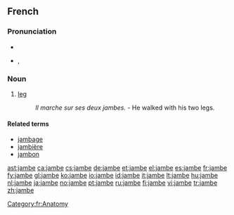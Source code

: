 ==French==

===Pronunciation===
* {{audio|Fr-jambe.ogg|audio}}
* {{IPA|lang=fr|/ʒɑ̃b/}}, {{SAMPA|/ZA~b/}}

===Noun===
{{fr-noun|f}}

# [[leg]]
#: ''Il marche sur ses deux jambes.'' - He walked with his two legs.

====Related terms====
* [[jambage]]
* [[jambière]]
* [[jambon]]

[[Category:fr:Anatomy]]

[[ast:jambe]]
[[ca:jambe]]
[[cs:jambe]]
[[de:jambe]]
[[et:jambe]]
[[el:jambe]]
[[es:jambe]]
[[fr:jambe]]
[[fy:jambe]]
[[gl:jambe]]
[[ko:jambe]]
[[io:jambe]]
[[id:jambe]]
[[it:jambe]]
[[lt:jambe]]
[[hu:jambe]]
[[nl:jambe]]
[[ja:jambe]]
[[no:jambe]]
[[pt:jambe]]
[[ru:jambe]]
[[fi:jambe]]
[[vi:jambe]]
[[tr:jambe]]
[[zh:jambe]]